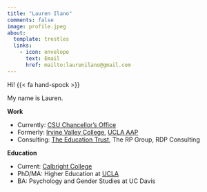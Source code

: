 ```yaml
---
title: "Lauren Ilano"
comments: false
image: profile.jpeg
about:
  template: trestles
  links:
    - icon: envelope
      text: Email
      href: mailto:laurenilano@gmail.com
---
```



</center>

::: {#hero-heading}

Hi! {{< fa hand-spock >}}

My name is Lauren.

**Work**

  + Currently: [CSU Chancellor's Office](https://www.calstate.edu)
  + Formerly: [Irvine Valley College](https://www.ivc.edu), [UCLA AAP](https://www.aap.ucla.edu/)
  + Consulting: [The Education Trust](https://edtrust.org/), The RP Group, RDP Consulting
  
**Education**

  +  Current: [Calbright College](https://www.calbright.org/)
  +  PhD/MA: Higher Education at [UCLA](https://seis.ucla.edu/)
  +  BA: Psychology and Gender Studies at UC Davis

:::